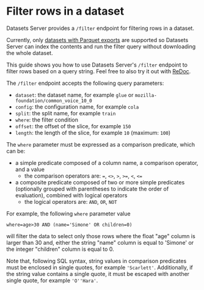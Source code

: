 # Filter rows in a dataset

Datasets Server provides a `/filter` endpoint for filtering rows in a dataset.

<Tip warning={true}>
  Currently, only <a href="./parquet">datasets with Parquet exports</a>
  are supported so Datasets Server can index the contents and run the filter query without
  downloading the whole dataset.
</Tip>

This guide shows you how to use Datasets Server's `/filter` endpoint to filter rows based on a query string.
Feel free to also try it out with [ReDoc](https://redocly.github.io/redoc/?url=https://datasets-server.huggingface.co/openapi.json#operation/filterRows).

The `/filter` endpoint accepts the following query parameters:
- `dataset`: the dataset name, for example `glue` or `mozilla-foundation/common_voice_10_0`
- `config`: the configuration name, for example `cola`
- `split`: the split name, for example `train`
- `where`: the filter condition
- `offset`: the offset of the slice, for example `150`
- `length`: the length of the slice, for example `10` (maximum: `100`)

The `where` parameter must be expressed as a comparison predicate, which can be:
- a simple predicate composed of a column name, a comparison operator, and a value
  - the comparison operators are: `=`, `<>`, `>`, `>=`, `<`, `<=`
- a composite predicate composed of two or more simple predicates (optionally grouped with parentheses to indicate the order of evaluation), combined with logical operators
  - the logical operators are: `AND`, `OR`, `NOT`

For example, the following `where` parameter value
```
where=age>30 AND (name='Simone' OR children=0)
```
will filter the data to select only those rows where the float "age" column is larger than 30 and,
either the string "name" column is equal to 'Simone' or the integer "children" column is equal to 0.

<Tip>
  Note that, following SQL syntax, string values in comparison predicates must be enclosed in single quotes,
  for example <code>'Scarlett'</code>.
  Additionally, if the string value contains a single quote, it must be escaped with another single quote,
  for example <code>'O''Hara'</code>.
</Tip>

